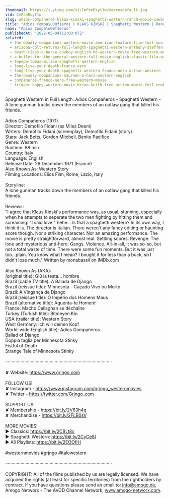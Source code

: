 ```yaml
---
thumbnail: https://i.ytimg.com/vi/CmPzeBsyt1w/maxresdefault.jpg
vid: CmPzeBsyt1w
slug: adios-companeros-klaus-kinski-spaghetti-western-ranch-movie-cowboys
title: "Adios Compa\u00f1eros | KLAUS KINSKI | Spaghetti Western | Ranch Movie | Cowboys"
name: "Adios Compa\u00f1eros"
publishedAt: "2022-05-04T12:00:07Z"
related:
  - the-deadly-companions-western-movie-american-feature-film-full-movie-english-free-films
  - arizona-colt-returns-full-length-spaghetti-western-anthony-steffen-cowboy-film-1970
  - death-rides-a-horse-cowboy-english-hd-western-movie-free-western-movies
  - a-bullet-for-the-general-western-full-movie-english-classic-film-watchfree-cowboyfilm
  - tepepa-tomas-milian-spaghetti-western-english
  - long-live-your-death-franco-nero
  - long-live-your-death-spaghetti-western-franco-nero-action-western
  - the-deadly-companions-maureen-o-hara-western-english
  - companeros-franco-nero-free-western-movie
  - trigger-happy-western-movie-brian-keith-free-action-movie-full-cowboy-films-full-movies
---
```


Spaghetti Western in Full Length: Adios Compañeros - Spaghetti Western - A lone gunman tracks down the members of an outlaw gang that killed his friends.<br />
<br />
Adios Compañeros (1971)<br />
Director: Demofilo Fidani (as Miles Deem) <br />
Writers: Demofilo Fidani (screenplay), Demofilo Fidani (story)<br />
Stars: Jack Betts, Gordon Mitchell, Benito Pacifico <br />
Genre: Western<br />
Runtime: 88 min <br />
Country: Italy <br />
Language: English<br />
Release Date: 29 December 1971 (France)<br />
Also Known As: Western Story<br />
Filming Locations: Elios Film, Rome, Lazio, Italy<br />
<br />
Storyline:<br />
A lone gunman tracks down the members of an outlaw gang that killed his friends.<br />
<br />
Reviews:<br />
"I agree that Klaus Kinski's performance was, as usual, stunning, especially when he attempts to seperate the two men fighting by hitting them and screaming: "I said love!" hehe... Is that a spaghetti western? In its own way, I think it is. The director is Italian. There weren't any fancy editing or haunting score though. Nor a striking character. Nor an amazing performance. The movie is pretty straightforward, almost real. Settling scores. Revenge. The lone and mysterious anti-hero. Gangs. Violence. All-in-all, it was so-so, but not a total waste of time. There were some fun moments. But it was just too...plain. You know what I mean? I bought it for less than a buck, so I didn't lose much." Written by monabassil on IMDb.com  <br />
<br />
Also Known As (AKA):<br />
(original title): Giù la testa... hombre<br />
Brazil (cable TV title): A Balada de Django<br />
Brazil (reissue title): Minnesota - Caçado Vivo ou Morto<br />
Brazil: A Vingança de Django<br />
Brazil (reissue title): O Império dos Homens Maus<br />
Brazil (alternative title): Aguenta-te Homem!<br />
France: Macho Callaghan se déchaîne<br />
Turkey (Turkish title): Bitmeyen Kin<br />
USA (trailer title): Western Story<br />
West Germany: Ich will deinen Kopf<br />
World-wide (English title): Adios Compañeros<br />
 Ballad of Django<br />
 Doppia taglia per Minnesota Stinky<br />
 Fistful of Death<br />
 Strange Tale of Minnesota Stinky<br />
<br />
····················································································<br />
<br />
✘ Website: https://www.grjngo.com<br />
<br />
FOLLOW US!<br />
✘ Instagram - https://www.instagram.com/grjngo_westernmovies<br />
✘ Twitter - https://twitter.com/Grjngo_com<br />
<br />
SUPPORT US!<br />
✘ Membership - https://bit.ly/2V63h4q<br />
✘ Merchandise - https://bit.ly/2FLB0sV<br />
<br />
MORE MOVIES! <br />
► Classics: https://bit.ly/2CBLt8c <br />
► Spaghetti Western: https://bit.ly/2CyCe8I <br />
► All Playlists: https://bit.ly/2EOOfIH <br />
<br />
#westernmovies #grjngo #italowestern<br />
<br />
····················································································<br />
<br />
COPYRIGHT: All of the films published by us are legally licensed. We have acquired the rights (at least for specific territories) from the rightholders by contract. If you have questions please send an email to: info@amogo.de, Amogo Networx - The AVOD Channel Network, www.amogo-networx.com.